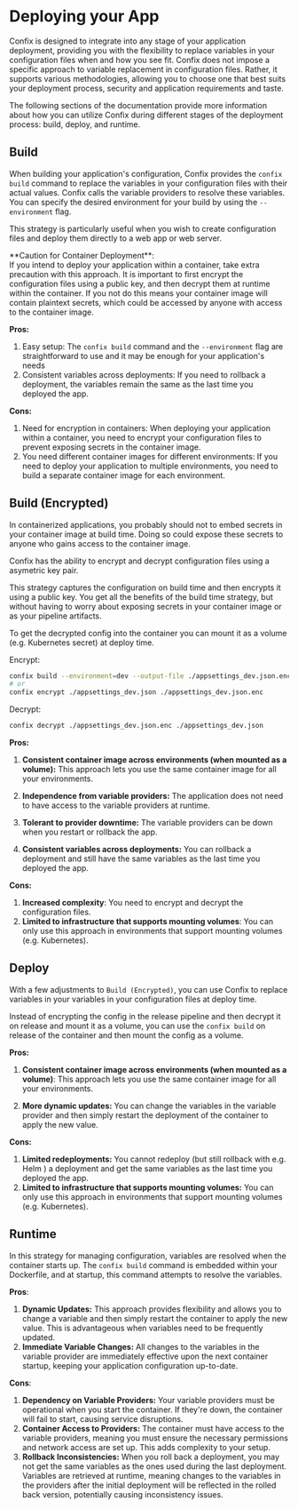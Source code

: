 
# Deploying your App

Confix is designed to integrate into any stage of your application deployment, providing you with
the flexibility to replace variables in your configuration files when and how you see fit. Confix
does not impose a specific approach to variable replacement in configuration files. Rather, it
supports various methodologies, allowing you to choose one that best suits your deployment process,
security and application requirements and taste.

The following sections of the documentation
provide more information about how you can utilize Confix during different stages of the deployment
process: build, deploy, and runtime.

## Build

When building your application's configuration, Confix provides the `confix build` command to
replace the variables in your configuration files with their actual values. Confix calls the
variable providers to resolve these variables. You can specify the desired environment for your
build by using the `--environment` flag.

This strategy is particularly useful when you wish to create configuration files and deploy them
directly to a web app or web server.

<Callout type="warning">
  **Caution for Container Deployment**:
  <br />
  If you intend to deploy your application within a container, take extra
  precaution with this approach. It is important to first encrypt the
  configuration files using a public key, and then decrypt them at runtime
  within the container. If you not do this means your container image will
  contain plaintext secrets, which could be accessed by anyone with access to
  the container image.
</Callout>

**Pros:**

1. Easy setup: The `confix build` command and the `--environment` flag are straightforward to use and it may be enough for your application's needs
2. Consistent variables across deployments: If you need to rollback a deployment, the variables remain the same as the last time you deployed the app.

**Cons:**

1. Need for encryption in containers: When deploying your application within a container, you need to encrypt your configuration files to prevent exposing secrets in the container image.
2. You need different container images for different environments: If you need to deploy your application to multiple environments, you need to build a separate container image for each environment.

## Build (Encrypted)

In containerized applications, you probably should not to embed secrets in your container image at build time.
Doing so could expose these secrets to anyone who gains access to the container image.

Confix has the ability to encrypt and decrypt configuration files using a asymetric key pair.

This strategy captures the configuration on build time and then encrypts it using a public key.
You get all the benefits of the build time strategy, but without having to worry about exposing
secrets in your container image or as your pipeline artifacts.

To get the decrypted config into the container you can mount it as a volume (e.g. Kubernetes secret) at deploy time.

Encrypt:

```bash
confix build --environment=dev --output-file ./appsettings_dev.json.enc --encrypt
# or
confix encrypt ./appsettings_dev.json ./appsettings_dev.json.enc
```

Decrypt:

```bash
confix decrypt ./appsettings_dev.json.enc ./appsettings_dev.json
```

**Pros:**

1. **Consistent container image across environments (when mounted as a volume):** This approach lets you use the same container image for all your environments.

2. **Independence from variable providers:** The application does not need to have access to the variable providers at runtime.

3. **Tolerant to provider downtime:** The variable providers can be down when you restart or rollback the app.

4. **Consistent variables across deployments:** You can rollback a deployment and still have the same variables as the last time you deployed the app.

**Cons:**

1. **Increased complexity**: You need to encrypt and decrypt the configuration files.
2. **Limited to infrastructure that supports mounting volumes**: You can only use this approach in environments that support mounting volumes (e.g. Kubernetes).

## Deploy

With a few adjustments to `Build (Encrypted)`, you can use Confix to replace variables in your variables in your configuration files at deploy time.

Instead of encrypting the config in the release pipeline and then decrypt it on release and mount it
as a volume, you can use the `confix build` on release of the container and then mount the config as a volume.

**Pros:**

1. **Consistent container image across environments (when mounted as a volume)**: This approach lets you use the same container image for all your environments.

2. **More dynamic updates:** You can change the variables in the variable provider and then simply restart the deployment of the container to apply the new value.

**Cons:**

1. **Limited redeployments:** You cannot redeploy (but still rollback with e.g. Helm ) a deployment and get the same variables as the last time you deployed the app.
2. **Limited to infrastructure that supports mounting volumes:** You can only use this approach in environments that support mounting volumes (e.g. Kubernetes).

## Runtime

In this strategy for managing configuration, variables are resolved when the container starts up.
The `confix build` command is embedded within your Dockerfile, and at startup, this command attempts to resolve the variables.

**Pros**:

1. **Dynamic Updates:** This approach provides flexibility and allows you to change a variable and then simply restart the container to apply the new value. This is advantageous when variables need to be frequently updated.
2. **Immediate Variable Changes:** All changes to the variables in the variable provider are immediately effective upon the next container startup, keeping your application configuration up-to-date.

**Cons**:

1. **Dependency on Variable Providers:** Your variable providers must be operational when you start the container. If they're down, the container will fail to start, causing service disruptions.
2. **Container Access to Providers:** The container must have access to the variable providers, meaning you must ensure the necessary permissions and network access are set up. This adds complexity to your setup.
3. **Rollback Inconsistencies:** When you roll back a deployment, you may not get the same variables as the ones used during the last deployment. Variables are retrieved at runtime, meaning changes to the variables in the providers after the initial deployment will be reflected in the rolled back version, potentially causing inconsistency issues.
